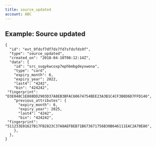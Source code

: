 ```yaml
---
title: source_updated
account: ABC
---
```


Example: Source updated
-----------------------

    {
      "id": "evt_9fdsf7df7ds7fd7sfdsfds9f",
      "type": "source_updated",
      "created_on": "2018-04-10T08:12:14Z",
      "data": {  
        "id": "src_suqykwcoxp7ephbmbgdeyxwona",
        "type": "card",
        "expiry_month": 6,
        "expiry_year": 2022,
        "last4": "4242",
        "bin": "424242",
     "fingerprint": "D3E048C1E888DD2903D37A8EB3BFAC60674754BEE23A3B1C4CF3B8D6D7FFD146",
        "previous_attributes": {  
          "expiry_month": 6,
          "expiry_year": 2025,
          "last4": "4242",
          "bin": "424242",
     "fingerprint": "511233E01627B17FB2823C37A8AEFBEB71B673671756B30B646111EAC2A70E86",
        },
      },
    }




